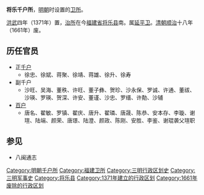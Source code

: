 '''将乐千户所'''，[[明朝|明朝]]时设置的[[卫所|卫所]]。

[[洪武|洪武]]四年（1371年）置，[[治所|治所]]在今[[福建省|福建省]][[将乐县|将乐县]]南。属[[延平卫|延平卫]]。[[清朝|清朝]][[顺治|顺治]]十八年（1661年）废。 

==历任官员==
*正[[千户|千户]]
**徐忠、徐斌、蒋聚、徐靖、蒋雄、徐升、徐寿
*副千户
**沙旺、吴海、董秩、许旺、董子彝、贺珍、沙永保、罗诚、许通、董祓、沙瑛、罗瑛、贺深、许安、董谨、沙忠、罗缙、许勣、沙辅
*[[百户|百户]]
**唐名、翟敏、罗镇、翟庆、唐升、翟璘、唐晟、陈恭、安本存、李璇、谢瑄、陆端、颜荣、唐璟、陆澄、颜政、陈刚、安胜、李鉴、谢琨袭父瑄职

==参见==
*八闽通志

{{福建行政区划小作品}}
[[Category:明朝千户所|Category:明朝千户所]]
[[Category:福建卫所|Category:福建卫所]]
[[Category:三明行政区划史|Category:三明行政区划史]]
[[Category:三明军事史|Category:三明军事史]]
[[Category:将乐县|Category:将乐县]]
[[Category:1371年建立的行政区划|Category:1371年建立的行政区划]]
[[Category:1661年废除的行政区划|Category:1661年废除的行政区划]]